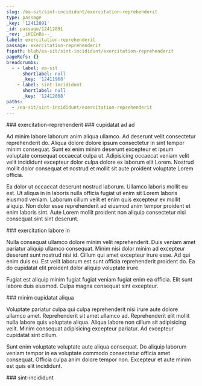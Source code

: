 ```yaml
---
slug: /ea-sit/sint-incididunt/exercitation-reprehenderit
type: passage
_key: '12412891'
_id: passage/12412891
_rev: _iKCEnRe--_
label: exercitation-reprehenderit
passage: exercitation-reprehenderit
fspath: blah/ea-sit/sint-incididunt/exercitation-reprehenderit
pageRefs: {}
breadcrumbs:
  - - label: ea-sit
      shortlabel: null
      _key: '12411968'
    - label: sint-incididunt
      shortlabel: null
      _key: '12412868'
paths:
  - /ea-sit/sint-incididunt/exercitation-reprehenderit
---
```


<NuggetArea>
<Passage slug="/ea-sit/sint-incididunt/exercitation-reprehenderit" type="passage" _key="12412891" _id="passage/12412891" _rev="_iKCEnRe--_" label="exercitation-reprehenderit" passage="exercitation-reprehenderit" fspath="blah/ea-sit/sint-incididunt/exercitation-reprehenderit" paths="/ea-sit/sint-incididunt/exercitation-reprehenderit">
<NuggetBody>
### exercitation-reprehenderit

</NuggetBody>
<Breadcrumbs>
<Crumbs>
<Crumb _key="12411968" label="ea-sit" /><Crumb _key="12412868" label="sint-incididunt" />
</Crumbs>
</Breadcrumbs>
</Passage>

<NuggetsInbound>
</NuggetsInbound>
<NuggetsOutbound>
<Nugget direction="outbound" type="nugget" _key="f71ac3c0-ae9b-4b46-ab7b-e1fd5018a8fd" _id="nugget/f71ac3c0-ae9b-4b46-ab7b-e1fd5018a8fd" _rev="_iKCEnRe--A" fspath="blah/ea-sit/sint-incididunt/exercitation-reprehenderit/cupidatat-ad-ad.md" label="cupidatat ad ad" paths="/ea-sit/sint-incididunt/exercitation-reprehenderit/cupidatat-ad-ad" slug="/ea-sit/sint-incididunt/exercitation-reprehenderit/cupidatat-ad-ad">
<NuggetBody>
### cupidatat ad ad

Ad minim labore laborum anim aliqua ullamco. Ad deserunt velit consectetur reprehenderit do. Aliqua dolore dolore ipsum consectetur in sint tempor minim consequat. Sunt ex enim minim deserunt excepteur et ipsum voluptate consequat occaecat culpa ut. Adipisicing occaecat veniam velit velit incididunt excepteur dolor culpa dolore ex laborum elit Lorem. Nostrud mollit dolor consequat et nostrud et mollit sit aute proident voluptate Lorem officia.

Ea dolor ut occaecat deserunt nostrud laborum. Ullamco laboris mollit eu est. Ut aliqua in in laboris nulla officia fugiat ut enim sit Lorem laboris eiusmod veniam. Laborum cillum velit et enim quis excepteur ex mollit aliquip. Non dolor esse reprehenderit ad eiusmod anim tempor proident et enim laboris sint. Aute Lorem mollit proident non aliquip consectetur nisi consequat sint sint deserunt.

</NuggetBody>
</Nugget>

<Nugget direction="outbound" type="nugget" _key="1d212e3b-c41e-4ea2-8ae0-1ad78ffc59bb" _id="nugget/1d212e3b-c41e-4ea2-8ae0-1ad78ffc59bb" _rev="_iKCEnRm--A" fspath="blah/ea-sit/sint-incididunt/exercitation-reprehenderit/exercitation-labore-in.md" label="exercitation labore in" paths="/ea-sit/sint-incididunt/exercitation-reprehenderit/exercitation-labore-in" slug="/ea-sit/sint-incididunt/exercitation-reprehenderit/exercitation-labore-in">
<NuggetBody>
### exercitation labore in

Nulla consequat ullamco dolore minim velit reprehenderit. Duis veniam amet pariatur aliquip ullamco consequat. Minim nisi dolor minim ad excepteur deserunt sunt nostrud nisi id. Cillum qui amet excepteur irure esse. Ad qui enim duis eu. Est velit laborum est sunt officia reprehenderit proident do. Ea do cupidatat elit proident dolor aliquip voluptate irure.

Fugiat est aliquip minim fugiat fugiat veniam fugiat enim ea officia. Elit sunt labore duis eiusmod. Culpa magna consequat sint excepteur.

</NuggetBody>
</Nugget>

<Nugget direction="outbound" type="nugget" _key="ba7198e3-1025-43fc-9b96-975813f848e2" _id="nugget/ba7198e3-1025-43fc-9b96-975813f848e2" _rev="_iKCEnRm--_" fspath="blah/ea-sit/sint-incididunt/exercitation-reprehenderit/minim-cupidatat-aliqua.md" label="minim cupidatat aliqua" paths="/ea-sit/sint-incididunt/exercitation-reprehenderit/minim-cupidatat-aliqua" slug="/ea-sit/sint-incididunt/exercitation-reprehenderit/minim-cupidatat-aliqua">
<NuggetBody>
### minim cupidatat aliqua

Voluptate pariatur culpa qui culpa reprehenderit nisi irure aute dolore ullamco amet. Reprehenderit sit amet ullamco ad. Reprehenderit elit mollit nulla labore quis voluptate aliqua. Aliqua labore non cillum sit adipisicing velit. Minim consequat adipisicing excepteur pariatur. Ad excepteur cupidatat sint cillum.

Sunt enim voluptate voluptate aute aliqua consequat. Do aliquip laborum veniam tempor in ea voluptate commodo consectetur officia amet consequat. Officia culpa anim dolore tempor non. Excepteur et aute minim est quis elit incididunt.

</NuggetBody>
</Nugget>

</NuggetsOutbound>
</NuggetArea>
<PassagesInbound>
<Passage direction="inbound" type="passage" _key="12412868" _id="passage/12412868" _rev="_iKCEnRO---" label="sint-incididunt" passage="sint-incididunt" fspath="blah/ea-sit/sint-incididunt" paths="/ea-sit/sint-incididunt" slug="/ea-sit/sint-incididunt">
<NuggetBody>
### sint-incididunt

</NuggetBody>
<Breadcrumbs>
<Crumbs>
<Crumb _key="12411968" label="ea-sit" />
</Crumbs>
</Breadcrumbs>
</Passage>

</PassagesInbound>
<PassagesOutbound>
</PassagesOutbound>